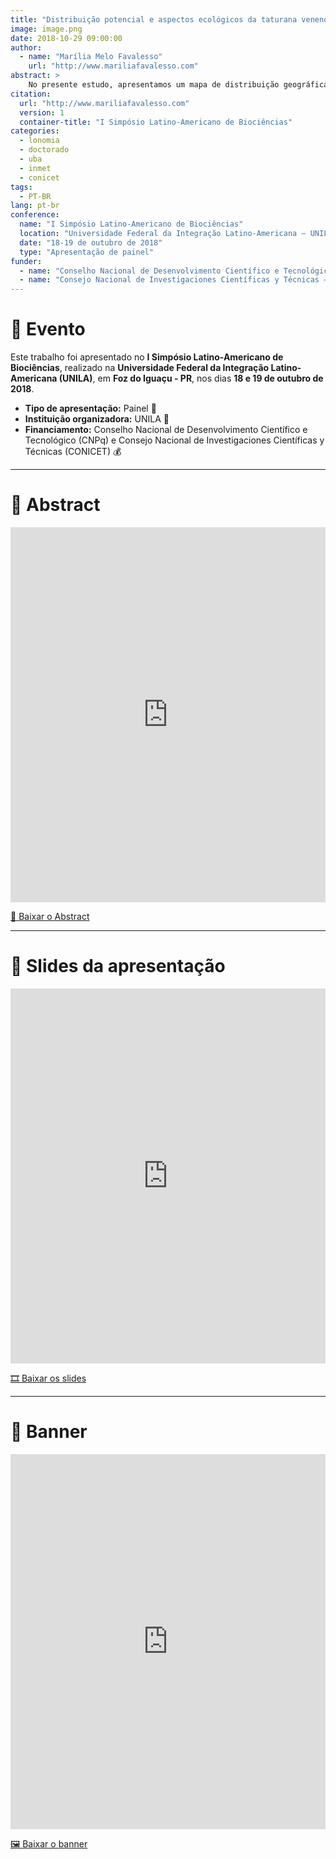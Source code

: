 ```yaml
---
title: "Distribuição potencial e aspectos ecológicos da taturana venenosa Lonomia obliqua Walker 1855 no Brasil"
image: image.png
date: 2018-10-29 09:00:00
author:
  - name: "Marília Melo Favalesso"
    url: "http://www.mariliafavalesso.com"
abstract: >
    No presente estudo, apresentamos um mapa de distribuição geográfica potencial de L. obliqua no Brasil, baseado na combinação de diferentes algoritmos SDM (Species Distribution Modeling). 
citation: 
  url: "http://www.mariliafavalesso.com"
  version: 1
  container-title: "I Simpósio Latino-Americano de Biociências"
categories:
  - lonomia
  - doctorado
  - uba
  - inmet
  - conicet
tags: 
  - PT-BR
lang: pt-br
conference:
  name: "I Simpósio Latino-Americano de Biociências"
  location: "Universidade Federal da Integração Latino-Americana – UNILA, Foz do Iguaçu - PR, Brasil"
  date: "18-19 de outubro de 2018"
  type: "Apresentação de painel"
funder:
  - name: "Conselho Nacional de Desenvolvimento Científico e Tecnológico – CNPq"
  - name: "Consejo Nacional de Investigaciones Científicas y Técnicas – CONICET"
---
```


# 📢 Evento

Este trabalho foi apresentado no **I Simpósio Latino-Americano de Biociências**, realizado na **Universidade Federal da Integração Latino-Americana (UNILA)**, em **Foz do Iguaçu - PR**, nos dias **18 e 19 de outubro de 2018**.

-   **Tipo de apresentação:** Painel 🎤\
-   **Instituição organizadora:** UNILA 🏫\
-   **Financiamento:** Conselho Nacional de Desenvolvimento Científico e Tecnológico (CNPq) e Consejo Nacional de Investigaciones Científicas y Técnicas (CONICET) 💰

---------

# 📑 Abstract 

<div class="pdf-container">
  <iframe src="https://docs.google.com/gview?embedded=true&url=https://raw.githubusercontent.com/mmfava/apresentacoes-eventos-cientificos-doc/main/2018%20Simp%C3%B3sio%20de%20Bioci%C3%AAncias%20I%20-%20UNILA/resumen.pdf" 
          width="100%" 
          height="600px" 
          style="border: none;">
  </iframe>

  <a href="https://docs.google.com/gview?embedded=true&url=https://raw.githubusercontent.com/mmfava/apresentacoes-eventos-cientificos-doc/main/2018%20Simp%C3%B3sio%20de%20Bioci%C3%AAncias%20I%20-%20UNILA/resumen.pdf" 
      class="btn btn-primary" target="_blank">
      📄 Baixar o Abstract
  </a>
</div>

---

# 🎤 Slides da apresentação 

<div class="pdf-container">
  <iframe src="https://docs.google.com/gview?embedded=true&url=https://raw.githubusercontent.com/mmfava/apresentacoes-eventos-cientificos-doc/main/2018%20Simp%C3%B3sio%20de%20Bioci%C3%AAncias%20I%20-%20UNILA/apresenta%C3%A7%C3%A3o.pdf" 
          width="100%" 
          height="600px" 
          style="border: none;">
  </iframe>

  <a href="https://docs.google.com/gview?embedded=true&url=https://raw.githubusercontent.com/mmfava/apresentacoes-eventos-cientificos-doc/main/2018%20Simp%C3%B3sio%20de%20Bioci%C3%AAncias%20I%20-%20UNILA/apresenta%C3%A7%C3%A3o.pdf" 
      class="btn btn-success" target="_blank">
      🎞️ Baixar os slides
  </a>
</div>

---

# 🎨 Banner 

<div class="pdf-container">
  <iframe src="https://docs.google.com/gview?embedded=true&url=https://raw.githubusercontent.com/mmfava/apresentacoes-eventos-cientificos-doc/main/2018%20Simp%C3%B3sio%20de%20Bioci%C3%AAncias%20I%20-%20UNILA/banner.pdf" 
          width="100%" 
          height="600px" 
          style="border: none;">
  </iframe>

  <a href="https://docs.google.com/gview?embedded=true&url=https://raw.githubusercontent.com/mmfava/apresentacoes-eventos-cientificos-doc/main/2018%20Simp%C3%B3sio%20de%20Bioci%C3%AAncias%20I%20-%20UNILA/banner.pdf" 
      class="btn btn-info" target="_blank">
      🖼️ Baixar o banner
  </a>
</div>
